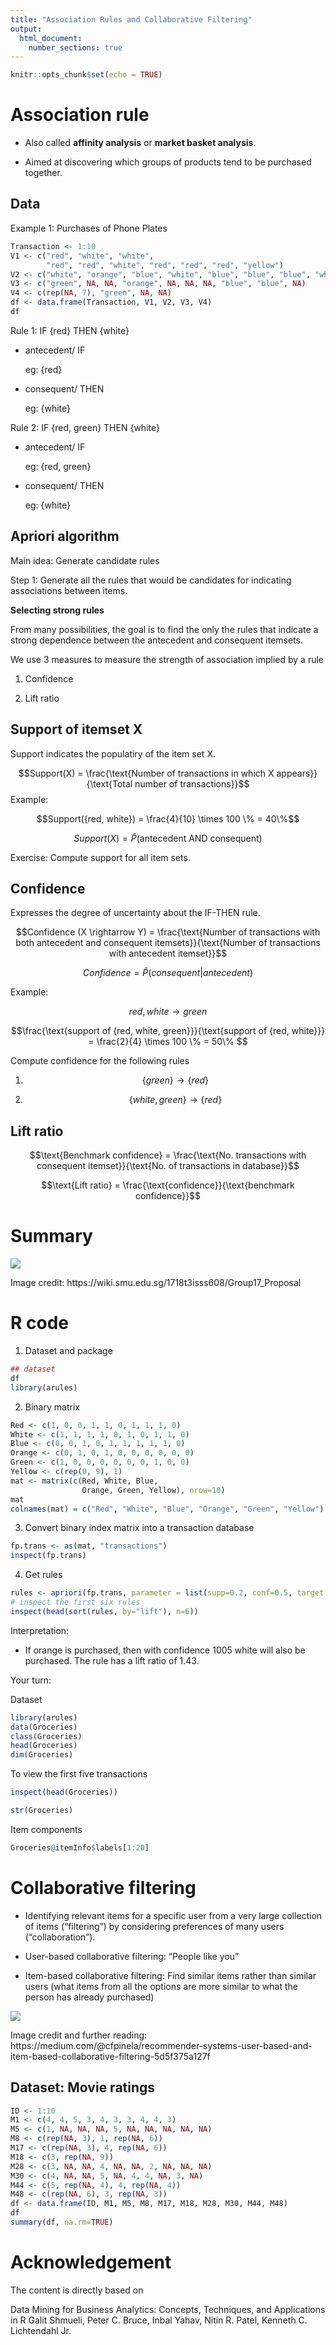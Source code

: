 ```yaml
---
title: "Association Rules and Collaborative Filtering"
output: 
  html_document:
    number_sections: true
---
```


```r
knitr::opts_chunk$set(echo = TRUE)
```

# Association rule

- Also called **affinity analysis** or **market basket analysis**.

- Aimed at discovering which groups of products tend to be purchased together.

## Data

Example 1: Purchases of Phone Plates

```r
Transaction <- 1:10
V1 <- c("red", "white", "white",
        "red", "red", "white", "red", "red", "red", "yellow")
V2 <- c("white", "orange", "blue", "white", "blue", "blue", "blue", "white", "white", NA)
V3 <- c("green", NA, NA, "orange", NA, NA, NA, "blue", "blue", NA)
V4 <- c(rep(NA, 7), "green", NA, NA)
df <- data.frame(Transaction, V1, V2, V3, V4)
df
```

Rule 1: IF {red} THEN {white}

- antecedent/ IF

  eg: {red}


- consequent/ THEN

  eg: {white}



Rule 2: IF {red, green} THEN {white}

- antecedent/ IF

  eg: {red, green}


- consequent/ THEN

  eg: {white}



## Apriori algorithm

Main idea: Generate candidate rules

Step 1: Generate all the rules that would be candidates for indicating associations between items.

**Selecting strong rules**

From many possibilities, the goal is to find the only the rules that indicate a strong dependence between the antecedent and consequent itemsets.

We use 3 measures to measure the strength of association implied by a rule

1. Confidence

2. Lift ratio

## Support of itemset X

Support indicates the populatiry of the item set X.

$$Support(X) = \frac{\text{Number of transactions in which X appears}}{\text{Total number of transactions}}$$
Example:

$$Support({red, white}) = \frac{4}{10} \times 100 \% = 40\%$$

$$Support(X) = \hat{P}(\text{antecedent AND consequent})$$

Exercise: Compute support for all item sets.

## Confidence

Expresses the degree of uncertainty about the IF-THEN rule.

$$Confidence (X \rightarrow Y) = \frac{\text{Number of transactions with both antecedent and consequent itemsets}}{\text{Number of transactions with antecedent itemset}}$$


$$Confidence = \hat{P}(consequent|antecedent)$$


Example:

$${red, white} \rightarrow {green}$$

$$\frac{\text{support of {red, white, green}}}{\text{support of {red, white}}} = \frac{2}{4} \times 100 \% = 50\% $$

Compute confidence for the following rules

1. $$\{green\} \rightarrow \{red\}$$

2. $$\{white, green\} \rightarrow \{red\}$$


## Lift ratio

$$\text{Benchmark confidence} = \frac{\text{No. transactions with consequent itemset}}{\text{No. of transactions in database}}$$


$$\text{Lift ratio} = \frac{\text{confidence}}{\text{benchmark confidence}}$$

# Summary

![](support.png)

Image credit: https://wiki.smu.edu.sg/1718t3isss608/Group17_Proposal

# R code

1. Dataset and package

```r
## dataset
df
library(arules)
```

2. Binary matrix

```r
Red <- c(1, 0, 0, 1, 1, 0, 1, 1, 1, 0)
White <- c(1, 1, 1, 1, 0, 1, 0, 1, 1, 0)
Blue <- c(0, 0, 1, 0, 1, 1, 1, 1, 1, 0)
Orange <- c(0, 1, 0, 1, 0, 0, 0, 0, 0, 0)
Green <- c(1, 0, 0, 0, 0, 0, 0, 1, 0, 0)
Yellow <- c(rep(0, 9), 1)
mat <- matrix(c(Red, White, Blue,
                Orange, Green, Yellow), nrow=10)
mat
colnames(mat) = c("Red", "White", "Blue", "Orange", "Green", "Yellow")
```

3. Convert binary index matrix into a transaction database

```r
fp.trans <- as(mat, "transactions")
inspect(fp.trans)
```

4. Get rules

```r
rules <- apriori(fp.trans, parameter = list(supp=0.2, conf=0.5, target = "rules"))
# inspect the first six rules
inspect(head(sort(rules, by="lift"), n=6))
```

Interpretation: 

- If orange is purchased, then with confidence 1005 white will also be purchased. The rule has a lift ratio of 1.43.

Your turn:

Dataset

```r
library(arules)
data(Groceries)
class(Groceries)
head(Groceries)
dim(Groceries)
```

To view the first five transactions

```r
inspect(head(Groceries))

```

```r
str(Groceries)
```

Item components

```r
Groceries@itemInfo$labels[1:20]
```

# Collaborative filtering

- Identifying relevant items for a specific user  from a very large collection of items ("filtering") by considering preferences of many users ("collaboration").

- User-based collaborative filtering: "People like you"

- Item-based collaborative filtering:  Find similar items rather than similar users (what items from all the options are more similar to what the person has already purchased)


![](cf.jpeg)

Image credit and further reading: https://medium.com/@cfpinela/recommender-systems-user-based-and-item-based-collaborative-filtering-5d5f375a127f

## Dataset: Movie ratings

```r
ID <- 1:10
M1 <- c(4, 4, 5, 3, 4, 3, 3, 4, 4, 3)
M5 <- c(1, NA, NA, NA, 5, NA, NA, NA, NA, NA)
M8 <- c(rep(NA, 3), 1, rep(NA, 6))
M17 <- c(rep(NA, 3), 4, rep(NA, 6))
M18 <- c(3, rep(NA, 9))
M28 <- c(3, NA, NA, 4, NA, NA, 2, NA, NA, NA)
M30 <- c(4, NA, NA, 5, NA, 4, 4, NA, 3, NA)
M44 <- c(5, rep(NA, 4), 4, rep(NA, 4))
M48 <- c(rep(NA, 6), 3, rep(NA, 3))
df <- data.frame(ID, M1, M5, M8, M17, M18, M28, M30, M44, M48)
df
summary(df, na.rm=TRUE)

```



# Acknowledgement

The content is directly based on 

Data Mining for Business Analytics: Concepts, Techniques, and Applications in R
Galit Shmueli, Peter C. Bruce, Inbal Yahav, Nitin R. Patel, Kenneth C. Lichtendahl Jr.